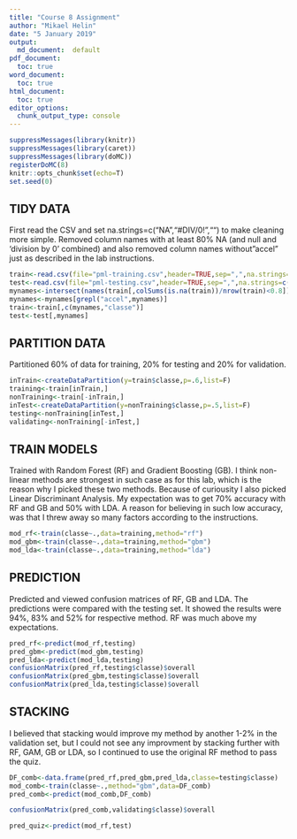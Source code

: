 ```yaml
---
title: "Course 8 Assignment"
author: "Mikael Helin"
date: "5 January 2019"
output:
  md_document:  default
pdf_document: 
  toc: true
word_document: 
  toc: true
html_document: 
  toc: true
editor_options: 
  chunk_output_type: console
---
```

  
```r
suppressMessages(library(knitr))
suppressMessages(library(caret))
suppressMessages(library(doMC))
registerDoMC(8)
knitr::opts_chunk$set(echo=T)
set.seed(0)
```

## TIDY DATA
First read the CSV and set na.strings=c("NA","#DIV/0!","") to make cleaning more simple. Removed column names with at least 80% NA (and null and 'division by 0' combined) and also removed column names without "accel" just as described in the lab instructions.

```r
train<-read.csv(file="pml-training.csv",header=TRUE,sep=",",na.strings=c("NA","#DIV/0!",""))
test<-read.csv(file="pml-testing.csv",header=TRUE,sep=",",na.strings=c("NA","#DIV/0!",""))
mynames<-intersect(names(train[,colSums(is.na(train))/nrow(train)<0.8]),names(train))
mynames<-mynames[grepl("accel",mynames)]
train<-train[,c(mynames,"classe")]
test<-test[,mynames]
```

## PARTITION DATA
Partitioned 60% of data for training, 20% for testing and 20% for validation.

```r
inTrain<-createDataPartition(y=train$classe,p=.6,list=F)
training<-train[inTrain,]
nonTraining<-train[-inTrain,]
inTest<-createDataPartition(y=nonTraining$classe,p=.5,list=F)
testing<-nonTraining[inTest,]
validating<-nonTraining[-inTest,]
```

## TRAIN MODELS
Trained with Random Forest (RF) and Gradient Boosting (GB). I think non-linear methods are strongest in such case as for this lab, which is the reason why I picked these two methods. Because of curiousity I also picked Linear Discriminant Analysis. My expectation was to get 70% accuracy with RF and GB and 50% with LDA. A reason for believing in such low accuracy, was that I threw away so many factors according to the instructions.

```r
mod_rf<-train(classe~.,data=training,method="rf")
mod_gbm<-train(classe~.,data=training,method="gbm")
mod_lda<-train(classe~.,data=training,method="lda")
```

## PREDICTION
Predicted and viewed confusion matrices of RF, GB and LDA. The predictions were compared with the testing set. It showed the results were 94%, 83% and 52% for respective method. RF was much above my expectations.

```r
pred_rf<-predict(mod_rf,testing)
pred_gbm<-predict(mod_gbm,testing)
pred_lda<-predict(mod_lda,testing)
confusionMatrix(pred_rf,testing$classe)$overall
confusionMatrix(pred_gbm,testing$classe)$overall
confusionMatrix(pred_lda,testing$classe)$overall
```

## STACKING
I believed that stacking would improve my method by another 1-2% in the validation set, but I could not see any improvment by stacking further with RF, GAM, GB or LDA, so I continued to use the original RF method to pass the quiz.

```r
DF_comb<-data.frame(pred_rf,pred_gbm,pred_lda,classe=testing$classe)
mod_comb<-train(classe~.,method="gbm",data=DF_comb)
pred_comb<-predict(mod_comb,DF_comb)
```
```r
confusionMatrix(pred_comb,validating$classe)$overall

pred_quiz<-predict(mod_rf,test)
```
